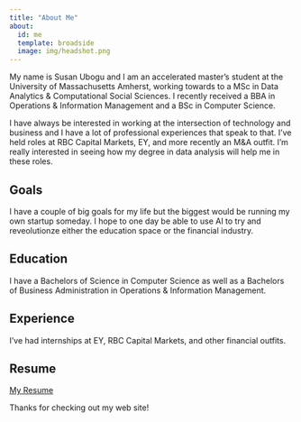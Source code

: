```yaml
---
title: "About Me"
about:
  id: me
  template: broadside
  image: img/headshot.png
---
```


:::{#me}

My name is Susan Ubogu and I am an accelerated master's student at the University of Massachusetts Amherst, working towards to a MSc in Data Analytics & Computational Social Sciences. I recently received a BBA in Operations & Information Management and a BSc in Computer Science. 

I have always be interested in working at the intersection of technology and business and I have a lot of professional experiences that speak to that. I've held roles at RBC Capital Markets, EY, and more recently an M&A outfit. I'm really interested in seeing how my degree in data analysis will help me in these roles. 

## Goals
I have a couple of big goals for my life but the biggest would be running my own startup someday. I hope to one day be able to use AI to try and reveolutionze either the education space or the financial industry.

## Education
I have a Bachelors of Science in Computer Science as well as a Bachelors of Business Administration in Operations & Information Management. 

## Experience
I've had internships at EY, RBC Capital Markets, and other financial outfits.

## Resume
<a href="Susan Ubogu Resume - August.pdf" target="_blank"> My Resume</a>

:::

Thanks for checking out my web site!
